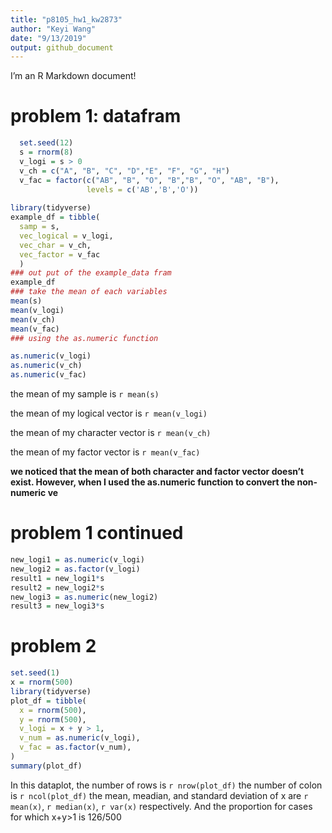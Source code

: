 ```yaml
---
title: "p8105_hw1_kw2873"
author: "Keyi Wang"
date: "9/13/2019"
output: github_document
---
```


I'm an R Markdown document! 

# problem 1: datafram


```r
  set.seed(12)
  s = rnorm(8)
  v_logi = s > 0
  v_ch = c("A", "B", "C", "D","E", "F", "G", "H")
  v_fac = factor(c("AB", "B", "O", "B","B", "O", "AB", "B"),
                 levels = c('AB','B','O'))
  
library(tidyverse)
example_df = tibble(
  samp = s,
  vec_logical = v_logi,
  vec_char = v_ch,
  vec_factor = v_fac
  )
### out put of the example_data fram
example_df
### take the mean of each variables
mean(s)
mean(v_logi)
mean(v_ch)
mean(v_fac)
### using the as.numeric function

as.numeric(v_logi)
as.numeric(v_ch)
as.numeric(v_fac)
```
the mean of my sample is `r mean(s)`

the mean of my logical vector is `r mean(v_logi)`

the mean of my character vector is `r mean(v_ch)`

the mean of my factor vector is `r mean(v_fac)`

**we noticed that the mean of both character  and factor vector
doesn't exist. However, when I used the as.numeric function to 
convert the non-numeric ve **


# problem 1 continued 
```r
new_logi1 = as.numeric(v_logi)
new_logi2 = as.factor(v_logi)
result1 = new_logi1*s
result2 = new_logi2*s
new_logi3 = as.numeric(new_logi2)
result3 = new_logi3*s
```

# problem 2
```r
set.seed(1)
x = rnorm(500)
library(tidyverse)
plot_df = tibble(
  x = rnorm(500),
  y = rnorm(500),
  v_logi = x + y > 1,
  v_num = as.numeric(v_logi),
  v_fac = as.factor(v_num),
)
summary(plot_df)
```
In this dataplot, the number of rows is `r nrow(plot_df)`
the number of colon is `r ncol(plot_df)` 
the mean, meadian, and standard deviation of x are
`r mean(x)`, `r median(x)`, `r var(x)` respectively.
And the proportion for cases for which x+y>1 is 126/500 



